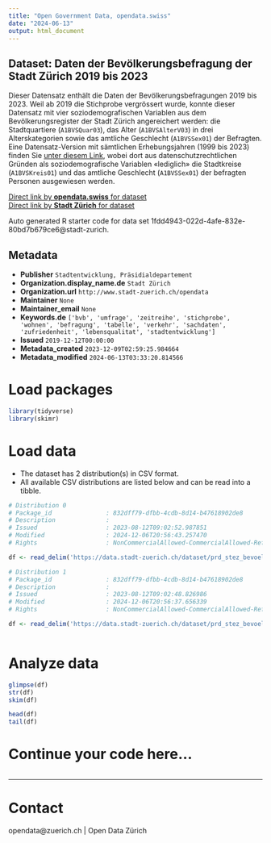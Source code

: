 ```yaml
---
title: "Open Government Data, opendata.swiss"
date: "2024-06-13"
output: html_document
---
```


## Dataset: Daten der Bevölkerungsbefragung der Stadt Zürich 2019 bis 2023

Dieser Datensatz enthält die Daten der Bevölkerungsbefragungen 2019 bis 2023. Weil ab 2019 die Stichprobe vergrössert wurde, konnte dieser Datensatz mit vier soziodemografischen Variablen aus dem Bevölkerungsregister der Stadt Zürich angereichert werden: die Stadtquartiere (`A1BVSQuar03`), das Alter (`A1BVSAlterV03`) in drei Alterskategorien sowie das amtliche Geschlecht (`A1BVSSex01`) der Befragten. Eine Datensatz-Version mit sämtlichen Erhebungsjahren (1999 bis 2023) finden Sie [unter diesem Link](https://data.stadt-zuerich.ch/dataset/prd_stez_bevoelkerungsbefragungen_seit1999_od4731), wobei dort aus datenschutzrechtlichen Gründen als soziodemografische Variablen «lediglich» die Stadtkreise (`A1BVSKreis01`) und das amtliche Geschlecht (`A1BVSSex01`) der befragten Personen ausgewiesen werden.

[Direct link by **opendata.swiss** for dataset](https://opendata.swiss/de/dataset/daten-der-bevolkerungsbefragung-der-stadt-zurich-2019-bis-2023)<br>
[Direct link by **Stadt Zürich** for dataset](https://data.stadt-zuerich.ch/dataset/prd_stez_bevoelkerungsbefragungen_seit2019_od4732)

Auto generated R starter code for data set 1fdd4943-022d-4afe-832e-80bd7b679ce6@stadt-zurich.

## Metadata

- **Publisher** `Stadtentwicklung, Präsidialdepartement`
- **Organization.display_name.de** `Stadt Zürich`
- **Organization.url** `http://www.stadt-zuerich.ch/opendata`
- **Maintainer** `None`
- **Maintainer_email** `None`
- **Keywords.de** `['bvb', 'umfrage', 'zeitreihe', 'stichprobe', 'wohnen', 'befragung', 'tabelle', 'verkehr', 'sachdaten', 'zufriedenheit', 'lebensqualitat', 'stadtentwicklung']`
- **Issued** `2019-12-12T00:00:00`
- **Metadata_created** `2023-12-09T02:59:25.984664`
- **Metadata_modified** `2024-06-13T03:33:20.814566`


# Load packages

```r

library(tidyverse)
library(skimr)

```

# Load data

-   The dataset has 2 distribution(s) in CSV format.
-   All available CSV distributions are listed below and can be read into a tibble.

```r

# Distribution 0
# Package_id               : 832dff79-dfbb-4cdb-8d14-b47618902de8
# Description              : 
# Issued                   : 2023-08-12T09:02:52.987851
# Modified                 : 2024-12-06T20:56:43.257470
# Rights                   : NonCommercialAllowed-CommercialAllowed-ReferenceNotRequired

df <- read_delim('https://data.stadt-zuerich.ch/dataset/prd_stez_bevoelkerungsbefragungen_seit2019_od4732/download/Codeliste_BVB_OGD.csv')

# Distribution 1
# Package_id               : 832dff79-dfbb-4cdb-8d14-b47618902de8
# Description              : 
# Issued                   : 2023-08-12T09:02:48.826986
# Modified                 : 2024-12-06T20:56:37.656339
# Rights                   : NonCommercialAllowed-CommercialAllowed-ReferenceNotRequired

df <- read_delim('https://data.stadt-zuerich.ch/dataset/prd_stez_bevoelkerungsbefragungen_seit2019_od4732/download/BEV473OD4732.csv')



```

# Analyze data

```r

glimpse(df)
str(df)
skim(df)

head(df)
tail(df)

```

# Continue your code here...

```r

```

------------------------------------------------------------------------

# Contact

opendata@zuerich.ch | Open Data Zürich
